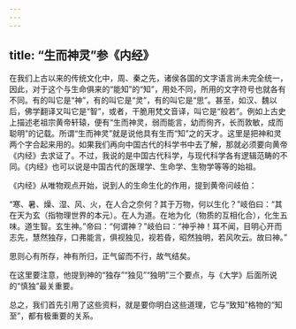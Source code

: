 ```yaml
---
---
---
```

title: “生而神灵”参《内经》
---




在我们上古以来的传统文化中，周、秦之先，诸侯各国的文字语言尚未完全统一，因此，对于这个与生命俱来的“能知”的“知”，用处不同，所用的文字符号也就各有不同。有的叫它是“神”，有的叫它是“灵”，有的叫它是“思”。甚至，如汉、魏以后，佛学翻译又叫它是“智”，或者，干脆用梵文音译，叫它是“般若”。例如上古史上描述老祖宗黄帝轩辕，便有“生而神灵，弱而能言，幼而徇齐，长而敦敏，成而聪明”的记载。所谓“生而神灵”就是说他具有生而“知”之的天才。这里是把神和灵两个字合起来用的。如果我们再向中国古代的科学书中去了解，那就必须要向黄帝《内经》去求证了。不过，我说的是中国古代科学，与现代科学各有逻辑范畴的不同。《内经》也可以说是中国古代的医理学、生命学、生物学等等的始祖。

《内经》从唯物观点开始，说到人的生命生化的作用，提到黄帝问岐伯：

“寒、暑、燥、湿、风、火，在人合之奈何？其于万物，何以生化？”岐伯曰：“其在天为玄（指物理世界的本元）。在人为道。在地为化（物质的互相化合），化生五味。道生智。玄生神。”帝曰：“何谓神？”岐伯曰：“神乎神！耳不闻，目明心开而志先，慧然独存，口弗能言，俱视独见，视若昏，昭然独明，若风吹云。故曰神。”

思则心有所存，神有所归，正气留而不行，故气结矣。

在这里要注意，他提到神的“独存”“独见”“独明”三个要点，与《大学》后面所说的“慎独”最关重要。

总之，我们首先引用了这些资料，就是要你明白这些道理，它与“致知”格物的“知至”，都有极重要的关系。